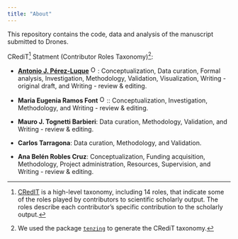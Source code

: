 ```yaml
---
title: "About"
---
```


This repository contains the code, data and analysis of the manuscript submitted to Drones.

CRediT[^1] Statment (Contributor Roles Taxonomy)[^2]:

[^1]: [CRedIT](https://credit.niso.org/) is a high-level taxonomy, including 14 roles, that indicate some of the roles played by contributors to scientific scholarly output. The roles describe each contributor's specific contribution to the scholarly output.

[^2]: We used the package [`tenzing`](https://rollercoaster.shinyapps.io/tenzing/) to generate the CRediT taxonomy.

-   [**Antonio J. Pérez-Luque**](https://github.com/ajpelu) <a href="https://orcid.org/0000-0002-1747-0469" target="orcid.widget"> <img src="https://info.orcid.org/wp-content/uploads/2019/11/orcid_16x16.png" alt="ORCID logo" width="16" height="16"/></a>: Conceptualization, Data curation, Formal analysis, Investigation, Methodology, Validation, Visualization, Writing - original draft, and Writing - review & editing.

-   **Maria Eugenia Ramos Font** <a href="https://orcid.org/0000-0002-4888-0401" target="orcid.widget"> <img src="https://info.orcid.org/wp-content/uploads/2019/11/orcid_16x16.png" alt="ORCID logo" width="16" height="16"/></a>:: Conceptualization, Investigation, Methodology, and Writing - review & editing.

-   **Mauro J. Tognetti Barbieri**: Data curation, Methodology, Validation, and Writing - review & editing.

-   **Carlos Tarragona**: Data curation, Methodology, and Validation.

-   **Ana Belén Robles Cruz**: Conceptualization, Funding acquisition, Methodology, Project administration, Resources, Supervision, and Writing - review & editing.
